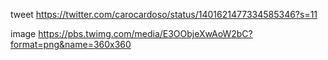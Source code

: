 

tweet
https://twitter.com/carocardoso/status/1401621477334585346?s=11

image
https://pbs.twimg.com/media/E3OObjeXwAoW2bC?format=png&name=360x360